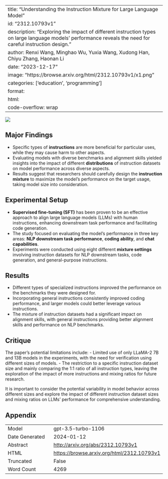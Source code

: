 
---
title: "Understanding the Instruction Mixture for Large Language Model"
id: "2312.10793v1"
description: "Exploring the impact of different instruction types on large language models' performance reveals the need for careful instruction design."
author: Renxi Wang, Minghao Wu, Yuxia Wang, Xudong Han, Chiyu Zhang, Haonan Li
date: "2023-12-17"
image: "https://browse.arxiv.org/html/2312.10793v1/x1.png"
categories: ['education', 'programming']
format:
  html:
    code-overflow: wrap
---

![](https://browse.arxiv.org/html/2312.10793v1/x1.png)

## Major Findings

- Specific types of **instructions** are more beneficial for particular uses, while they may cause harm to other aspects. 
- Evaluating models with diverse benchmarks and alignment skills yielded insights into the impact of different **distributions** of instruction datasets on model performance across diverse aspects. 
- Results suggest that researchers should carefully design the **instruction mixture** to maximize the model's performance on the target usage, taking model size into consideration.

## Experimental Setup

- **Supervised fine-tuning (SFT)** has been proven to be an effective approach to align large language models (LLMs) with human instructions, enhancing downstream task performance and facilitating code generation.
- The study focused on evaluating the model’s performance in three key areas: **NLP downstream task performance**, **coding ability**, and **chat capabilities**.
- Experiments were conducted using eight different **mixture settings** involving instruction datasets for NLP downstream tasks, code generation, and general-purpose instructions.

## Results

- Different types of specialized instructions improved the performance on the benchmarks they were designed for. 
- Incorporating general instructions consistently improved coding performance, and larger models could better leverage various instructions. 
- The mixture of instruction datasets had a significant impact on alignment skills, with general instructions providing better alignment skills and performance on NLP benchmarks.
  
## Critique

The paper's potential limitations include:
- Limited use of only LLaMA-2 7B and 13B models in the experiments, with the need for verification using different sizes of models.
- The restriction to a specific instruction dataset size and mainly comparing the 1:1 ratio of all instruction types, leaving the exploration of the impact of more instructions and mixing ratios for future research.

It is important to consider the potential variability in model behavior across different sizes and explore the impact of different instruction dataset sizes and mixing ratios on LLMs' performance for comprehensive understanding.

## Appendix

|          |          |
|----------|----------|
| Model     | gpt-3.5-turbo-1106       |
| Date Generated     | 2024-01-12       |
| Abstract | [http://arxiv.org/abs/2312.10793v1](http://arxiv.org/abs/2312.10793v1)        |
| HTML     | [https://browse.arxiv.org/html/2312.10793v1](https://browse.arxiv.org/html/2312.10793v1)       |
| Truncated       | False       |
| Word Count       | 4269       |